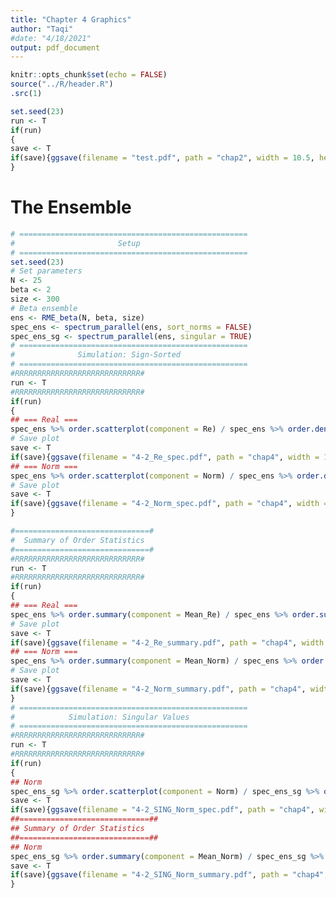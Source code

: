 ```yaml
---
title: "Chapter 4 Graphics"
author: "Taqi"
#date: "4/18/2021"
output: pdf_document
---
```


```r
knitr::opts_chunk$set(echo = FALSE)
source("../R/header.R")
.src(1)
```

```r
set.seed(23)
run <- T
if(run)
{
save <- T
if(save){ggsave(filename = "test.pdf", path = "chap2", width = 10.5, height = 7)}
}
```

# The Ensemble

```r
# ===================================================
#                       Setup
# ===================================================
set.seed(23)
# Set parameters
N <- 25
beta <- 2
size <- 300
# Beta ensemble
ens <- RME_beta(N, beta, size)
spec_ens <- spectrum_parallel(ens, sort_norms = FALSE)
spec_ens_sg <- spectrum_parallel(ens, singular = TRUE)
# ===================================================
#              Simulation: Sign-Sorted
# ===================================================
#RRRRRRRRRRRRRRRRRRRRRRRRRRRR#
run <- T
#RRRRRRRRRRRRRRRRRRRRRRRRRRRR#
if(run)
{
## === Real ===
spec_ens %>% order.scatterplot(component = Re) / spec_ens %>% order.density(component = Re)
# Save plot
save <- T
if(save){ggsave(filename = "4-2_Re_spec.pdf", path = "chap4", width = 10.5, height = 7)}
## === Norm ===
spec_ens %>% order.scatterplot(component = Norm) / spec_ens %>% order.density(component = Norm)
# Save plot
save <- T
if(save){ggsave(filename = "4-2_Norm_spec.pdf", path = "chap4", width = 10.5, height = 7)}
}

#==============================#
#  Summary of Order Statistics
#==============================#
#RRRRRRRRRRRRRRRRRRRRRRRRRRRR#
run <- T
#RRRRRRRRRRRRRRRRRRRRRRRRRRRR#
if(run)
{
## === Real ===
spec_ens %>% order.summary(component = Mean_Re) / spec_ens %>% order.summary(component = Variance_Re)
# Save plot
save <- T
if(save){ggsave(filename = "4-2_Re_summary.pdf", path = "chap4", width = 10.5, height = 7)}
## === Norm ===
spec_ens %>% order.summary(component = Mean_Norm) / spec_ens %>% order.summary(component = Variance_Norm)
# Save plot
save <- T
if(save){ggsave(filename = "4-2_Norm_summary.pdf", path = "chap4", width = 10.5, height = 7)}
}
# ===================================================
#            Simulation: Singular Values
# ===================================================
#RRRRRRRRRRRRRRRRRRRRRRRRRRRR#
run <- T
#RRRRRRRRRRRRRRRRRRRRRRRRRRRR#
if(run)
{
## Norm
spec_ens_sg %>% order.scatterplot(component = Norm) / spec_ens_sg %>% order.density(component = Norm)
save <- T
if(save){ggsave(filename = "4-2_SING_Norm_spec.pdf", path = "chap4", width = 10.5, height = 7)}
##=============================##
## Summary of Order Statistics
##=============================##
## Norm
spec_ens_sg %>% order.summary(component = Mean_Norm) / spec_ens_sg %>% order.summary(component = Variance_Norm) 
save <- T
if(save){ggsave(filename = "4-2_SING_Norm_summary.pdf", path = "chap4", width = 10.5, height = 7)}
}
```


